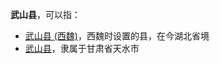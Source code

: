'''武山县'''，可以指：
*[[武山县_(西魏)|武山县 (西魏)]]，西魏时设置的县，在今湖北省境
*[[武山县|武山县]]，隶属于甘肃省天水市
{{Disambig|W|Cat=三字中国县名消歧义}}